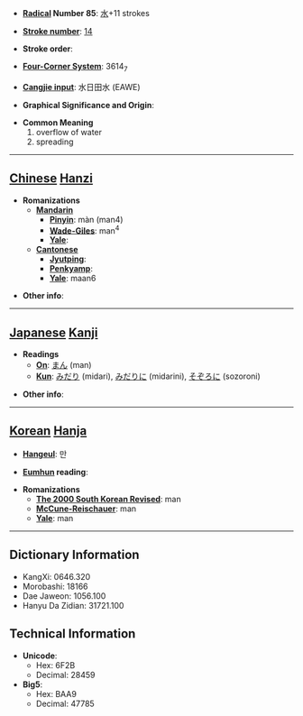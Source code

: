 * '''[[Wiktionary:Chinese radical index| Radical]] Number 85''': [[Wiktionary:Chinese radical index 水|水]]+11 strokes

* '''[[Wiktionary:Chinese total strokes index|Stroke number]]''': [[Wiktionary:Chinese total strokes index 14|14]]

* '''Stroke order''': 

* '''[[Wiktionary:Chinese four corner index|Four-Corner System]]''': 3614<sub>7</sub>

* '''[[Wiktionary:Chinese Cangjie index|Cangjie input]]''': 水日田水 (EAWE)

* '''Graphical Significance and Origin''': 

* '''Common Meaning'''
*#overflow of water
*# spreading


----

== [[Chinese]] [[Hanzi]] ==

* '''Romanizations'''
** '''[[Mandarin]]'''
*** '''[[Pinyin]]''': màn (man4)
*** '''[[Wade-Giles]]''': man<sup>4</sup>
*** '''[[Yale]]''': 
** '''[[Cantonese]]'''
*** '''[[Jyutping]]''':
*** '''[[Penkyamp]]''': 
*** '''[[Yale]]''': maan6

* '''Other info''': 

----

== [[Japanese]] [[Kanji]] ==

* '''Readings'''
** '''[[On]]''': [[まん]] (man)
** '''[[Kun]]''': [[みだり]] (midari), [[みだりに]] (midarini), [[そぞろに]] (sozoroni)

* '''Other info''':  

----

== [[Korean]] [[Hanja]] ==

* '''[[Hangeul]]''': 만

* '''[[Eumhun]] reading''': 

* '''Romanizations'''
** '''[[The 2000 South Korean Revised Romanization|The 2000 South Korean Revised]]''': man
** '''[[McCune-Reischauer]]''': man
** '''[[Yale]]''': man

----

== Dictionary Information ==

* KangXi: 0646.320
* Morobashi: 18166
* Dae Jaweon: 1056.100
* Hanyu Da Zidian: 31721.100

== Technical Information ==

* '''Unicode''':
** Hex: 6F2B
** Decimal: 28459
* '''Big5''':
** Hex: BAA9
** Decimal: 47785
